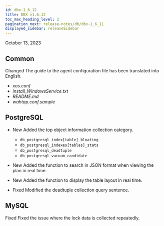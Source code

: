 ```yaml
---
id: dbx-1_6_12
title: DBX v1.6.12
toc_max_heading_level: 2
pagination_next: release-notes/db/dbx-1_6_11
displayed_sidebar: releaseSidebar
---
```


October 13, 2023

## Common

<p><Status>Changed</Status> The guide to the agent configuration file has been translated into English.</p>

- *xos.conf*
- _install_WindowsService.txt_
- _README.md_
- _wahtap.conf.sample_

## PostgreSQL

- <Status>New</Status> Added the top object information collection category.

  - `db_postgresql_index[table]_bloating`
  - `db_postgresql_indexes[tables]_stats`
  - `db_postgresql_deadtuple`
  - `db_postgresql_vacuum_candidate`

- <Status>New</Status> Added the function to search in JSON format when viewing the plan in real time.

- <Status>New</Status> Added the function to display the table layout in real time.

- <Status>Fixed</Status> Modified the deadtuple collection query sentence.

## MySQL

<p><Status>Fixed</Status> Fixed the issue where the lock data is collected repeatedly.</p>
